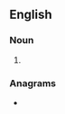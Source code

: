 ==English==

===Noun===
{{head|en|noun plural form}}

# {{plural of|rioter|lang=en}}

===Anagrams===
* {{anagrams|en|roister|storier}}